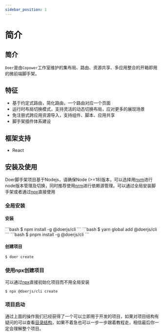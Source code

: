 ```yaml
---
sidebar_position: 1
---
```



# 简介

## 简介

```Doer```是由```Copower```工作室维护的集布局、路由、资源共享、多应用整合的开箱即用的微前端脚手架。

## 特征

* 基于约定式路由，简化路由，一个路由对应一个页面
* 运行时布局切换模式，支持灵活的动态切换布局，应对更多的展现场景
* 免注册式跨应用资源导入，支持组件、脚本、应用共享
* 脚手架插件体系建设

## 框架支持

* React

## 安装及使用

Doer脚手架项目基于Nodejs，请确保Node (>=18)版本，可以选择用[nvm](https://github.com/nvm-sh/nvm)进行node版本管理及切换，同时推荐使用[nrm](https://github.com/Pana/nrm)进行依赖源管理。可以通过全局安装脚手架或者通过[npx](https://docs.npmjs.com/cli/v10/commands/npx)直接使用

### 全局安装

#### 安装

<Tabs>
  <TabItem value="npm" label="npm">
  ```bash
  $ npm install -g @doerjs/cli
  ```
  </TabItem>
  <TabItem value="yarn" label="yarn">
  ```bash
  $ yarn global add @doerjs/cli
  ```
  </TabItem>                                                                                                                                                                                                                                                                                                                           
  <TabItem value="pnpm" label="pnpm">
  ```bash
  $ pnpm install -g @doerjs/cli
  ```
  </TabItem>
</Tabs>

#### 创建项目

```bash
$ doer create
```

### 使用npx创建项目

可以通过[npx](https://docs.npmjs.com/cli/v10/commands/npx)直接初始化项目而不用全局安装

```bash
$ npx @doerjs/cli create
```

### 项目启动

通过上面的操作我们已经获得了一个可以立即用于开发的项目，如果对项目结构有疑问的可以查看[目录结构](./basic/structure.mdx)，如果不着急也可以一步一步跟着教程走，相信最后你一定会理解整个项目。